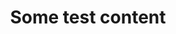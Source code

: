 ---
slug: test
title: Some test content
description: An interview that is part of a series of profiles showcasing Prince Edward Island’s IT remote workers
firstName: Test
lastName: Content
photo: /images/profiles/chris-d-macrae.png
pubDate: 27/01/2023
---
